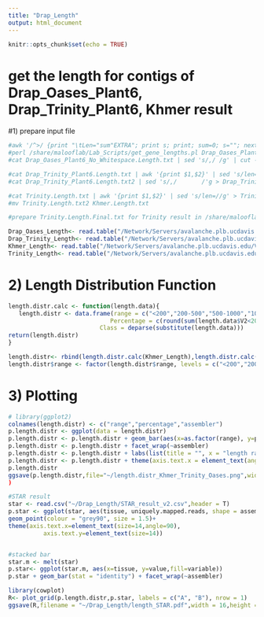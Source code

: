 ```yaml
---
title: "Drap_Length"
output: html_document
---
```


```r
knitr::opts_chunk$set(echo = TRUE)
```
# get the length for contigs of Drap_Oases_Plant6, Drap_Trinity_Plant6, Khmer result
#1) prepare input file

```r
#awk '/^>/ {print "\tLen="sum"EXTRA"; print s; print; sum=0; s=""; next;}{sum=sum+length($0); s=s$0}' Drap_Oases_Plant6_No_Whitespace.fasta | sed ':a;N;$!ba;s/\n//g'|  sed "s/EXTRA/\n/g" | sed "s/>/\n>/" > Drap_Oases_Plant6_No_Whitespace.Lenght.fasta
#perl /share/malooflab/Lab_Scripts/get_gene_lengths.pl Drap_Oases_Plant6_No_Whitespace.Length.fasta 
#cat Drap_Oases_Plant6_No_Whitespace.Length.txt | sed 's/,/	/g' | cut -f1,3 > Drap_Oases_Plant6_No_Whitespace.Length.txt2

#cat Drap_Trinity_Plant6.Length.txt | awk '{print $1,$2}' | sed 's/len=//g' > Drap_Trinity_Plant6.Length.txt2
#cat Drap_Trinity_Plant6.Length.txt2 | sed 's/,/       /'g > Drap_Trinity_Plant6.Length.txt3

#cat Trinity.Length.txt | awk '{print $1,$2}' | sed 's/len=//g' > Trinity.Length.txt2
#mv Trinity.Length.txt2 Khmer.Length.txt

#prepare Trinity.Length.Final.txt for Trinity result in /share/malooflab/Hajar/Plant6_Filtered/trinity_plant6_filtered_no_stranded.out
```

```r
Drap_Oases_Length<- read.table("/Network/Servers/avalanche.plb.ucdavis.edu/Volumes/Mammoth/Users/hajaramini/Drap_Length/Drap_Oases_Plant6_No_Whitespace.Length.txt2", header = F)
Drap_Trinity_Length<- read.table("/Network/Servers/avalanche.plb.ucdavis.edu/Volumes/Mammoth/Users/hajaramini/Drap_Length/Drap_Trinity_Plant6.Length.txt3", header = F)
Khmer_Length<- read.table("/Network/Servers/avalanche.plb.ucdavis.edu/Volumes/Mammoth/Users/hajaramini/Drap_Length/Khmer.Length.txt", header = F)
Trinity_Length<- read.table("/Network/Servers/avalanche.plb.ucdavis.edu/Volumes/Mammoth/Users/hajaramini/Drap_Length/Trinity.Length.Final.txt", header = F)
```
# 2) Length Distribution Function

```r

length.distr.calc <- function(length.data){
   length.distr <- data.frame(range = c("<200","200-500","500-1000","1000-1500","1500-2000","2000-5000",">5000"), 
                             Percentage = c(round(sum(length.data$V2<200)/nrow(length.data), digits = 2), round(sum(length.data$V2>=200 & length.data$V2<500)/nrow(length.data), digits = 2), round(sum(length.data$V2>=500 & length.data$V2<1000)/nrow(length.data), digits = 2),  round(sum(length.data$V2>=1000 & length.data$V2<1500)/nrow(length.data), digits = 2), round(sum(length.data$V2>=1500 & length.data$V2<2000)/nrow(length.data), digits = 2), round(sum(length.data$V2>=2000 & length.data$V2<5000)/nrow(length.data), digits = 2), round(sum(length.data$V2>=5000)/nrow(length.data), digits = 2)),
                          Class = deparse(substitute(length.data)))
return(length.distr)
}

length.distr<- rbind(length.distr.calc(Khmer_Length),length.distr.calc(Drap_Trinity_Length),length.distr.calc(Drap_Oases_Length),length.distr.calc(Trinity_Length))
length.distr$range <- factor(length.distr$range, levels = c("<200","200-500","500-1000","1000-1500","1500-2000","2000-5000",">5000"))

```
# 3) Plotting 

```r
# library(ggplot2)
colnames(length.distr) <- c("range","percentage","assembler")
p.length.distr <- ggplot(data = length.distr)
p.length.distr <- p.length.distr + geom_bar(aes(x=as.factor(range), y=percentage, fill=assembler), stat = "identity")
p.length.distr <- p.length.distr + facet_wrap(~assembler) 
p.length.distr <- p.length.distr + labs(list(title = "", x = "length range", y = "percentage"))
p.length.distr <- p.length.distr + theme(axis.text.x = element_text(angle = 90, size = 14))
p.length.distr
ggsave(p.length.distr,file="~/length.distr_Khmer_Trinity_Oases.png",width=8,height=5)
)
```

```r
#STAR result
star <- read.csv("~/Drap_Length/STAR_result_v2.csv",header = T)
p.star <- ggplot(star, aes(tissue, uniquely.mapped.reads, shape = assembler)) + geom_point(aes(colour = assembler), size = 4) +
geom_point(colour = "grey90", size = 1.5)+
theme(axis.text.x=element_text(size=14,angle=90),
          axis.text.y=element_text(size=14))


#stacked bar
star.m <- melt(star)
p.star<- ggplot(star.m, aes(x=tissue, y=value,fill=variable)) 
p.star + geom_bar(stat = "identity") + facet_wrap(~assembler)

library(cowplot)
R<- plot_grid(p.length.distr,p.star, labels = c("A", "B"), nrow = 1)
ggsave(R,filename = "~/Drap_Length/length_STAR.pdf",width = 16,height = 6)
```

